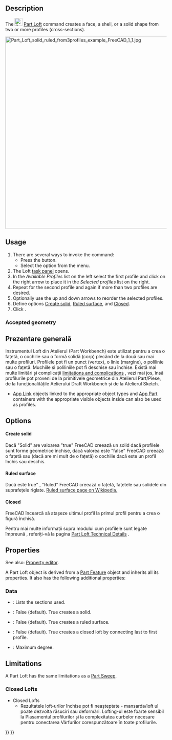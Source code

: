 <languages/>

{{Docnav
|[[Part_RuledSurface|RuledSurface]]
|[[Part_Sweep|Sweep]]
|[[Part_Workbench|Part]]
|IconL=Part_RuledSurface.svg
|IconR=Part_Sweep.svg
|IconC=Workbench_Part.svg
}}

<div class="mw-translate-fuzzy">
{{GuiCommand/ro
|Name=Part Loft
|Name/ro=Part Loft
|MenuLocation=Part → Loft...
|
|Workbenches=[[Part_Workbench/ro|Part]]
|SeeAlso=[[Part Sweep/ro|Part Sweep]]
}}
</div>

==Description==

The [[Image:Part_Loft.svg|24px]] [[Part_Loft|Part Loft]] command creates a face, a shell, or a solid shape from two or more profiles (cross-sections).

[[File:Part_Loft_solid_ruled_from3profiles_example_FreeCAD_1_1.jpg|600px]]
{{Caption|Loft from three profiles which are two [[Part_Circle|Part Circles]] and one [[Part_Ellipse|Part Ellipse]]. Parameters are Solid "True" and Ruled "True".}}

==Usage==

# There are several ways to invoke the command:
#* Press the {{Button|[[Image:Part_Loft.svg|16px]] [[Part_Loft|Loft...]]}} button.
#* Select the {{MenuCommand|Part → [[Image:Part_Loft.svg|16px]] Loft...}} option from the menu.
# The Loft [[Task_panel|task panel]] opens.
# In the ''Available Profiles'' list on the left select the first profile and click on the right arrow to place it in the ''Selected profiles'' list on the right.
# Repeat for the second profile and again if more than two profiles are desired.
# Optionally use the up and down arrows to reorder the selected profiles.
# Define options [[#Data|Create solid]], [[#Data|Ruled surface]], and [[#Data|Closed]].
# Click {{Button|OK}}.

===Accepted geometry===

<div class="mw-translate-fuzzy">
==Prezentare generală==
Instrumentul Loft din Atelierul (Part Workbench) este utilizat pentru a crea o fațetă, o cochilie sau o formă solidă (corp) plecând de la două sau mai multe profiluri. Profilele pot fi un punct (vertex), o linie (margine), o polilinie sau o fațetă. Muchiile și poliliniile pot fi deschise sau închise. Există mai multe limitări și complicații [[Part_Loft#limitations and complications|limitations and complications]] , vezi mai jos, însă profilurile pot proveni de la primitivele geometrice din Atelierul Part/Piese, de la funcționalitățile Aelierului Draft Workbench și de la Atelierul Sketch.
</div>

* [[App_Link|App Link]] objects linked to the appropriate object types and [[App_Part|App Part]] containers with the appropriate visible objects inside can also be used as profiles. {{Version|0.20}}

==Options==

====Create solid====

<div class="mw-translate-fuzzy">
Dacă "Solid" are valoarea "true" FreeCAD creează un solid dacă profilele sunt forme geometrice închise, dacă valorea este "false" FreeCAD creează o fațetă sau (dacă are mi mult de o fațetă) o cochilie dacă este un profil închis sau deschis.
</div>

====Ruled surface====

<div class="mw-translate-fuzzy">
Dacă este true" , "Ruled"  FreeCAD creează o fațetă, fațetele sau solidele din suprafețele riglate. [http://en.wikipedia.org/wiki/Ruled_surface Ruled surface page on Wikipedia.]
</div>

====Closed====

<div class="mw-translate-fuzzy">
FreeCAD încearcă să atașeze ultimul profil la primul profil pentru a crea o figură închisă.
</div>  

<div class="mw-translate-fuzzy">
Pentru mai multe informații supra modului cum profilele sunt legate împreună , referiți-vă la pagina [[Part Loft Technical Details|Part Loft Technical Details]] .
</div>

==Properties==

See also: [[Property_editor|Property editor]].

A Part Loft object is derived from a [[Part_Feature|Part Feature]] object and inherits all its properties. It also has the following additional properties:

===Data===

{{TitleProperty|Loft}}

* {{PropertyData|Sections|LinkList}}: Lists the sections used.
* {{PropertyData|Solid|Bool}}: False (default). True creates a solid.
* {{PropertyData|Ruled|Bool}}: False (default). True creates a ruled surface.
* {{PropertyData|Closed|Bool}}: False (default). True creates a closed loft by connecting last to first profile.
* {{PropertyData|Max Degree|IntegerConstraint}}: Maximum degree.

==Limitations==

A Part Loft has the same limitations as a [[Part_Sweep#Limitations|Part Sweep]].

=== Closed Lofts ===

<div class="mw-translate-fuzzy">
*Closed Lofts
** Rezultatele loft-urilor închise pot fi neașteptate - mansarda/loft ul  poate dezvolta răsuciri sau deformări. Lofting-ul este foarte sensibil la Plasamentul profilurilor și la complexitatea curbelor necesare pentru conectarea Vârfurilor corespunzătoare în toate profilurile.
</div>


{{Docnav
|[[Part_RuledSurface|RuledSurface]]
|[[Part_Sweep|Sweep]]
|[[Part_Workbench|Part]]
|IconL=Part_RuledSurface.svg
|IconR=Part_Sweep.svg
|IconC=Workbench_Part.svg
}}

{{Part Tools navi{{#translation:}}}}
{{Userdocnavi{{#translation:}}}}